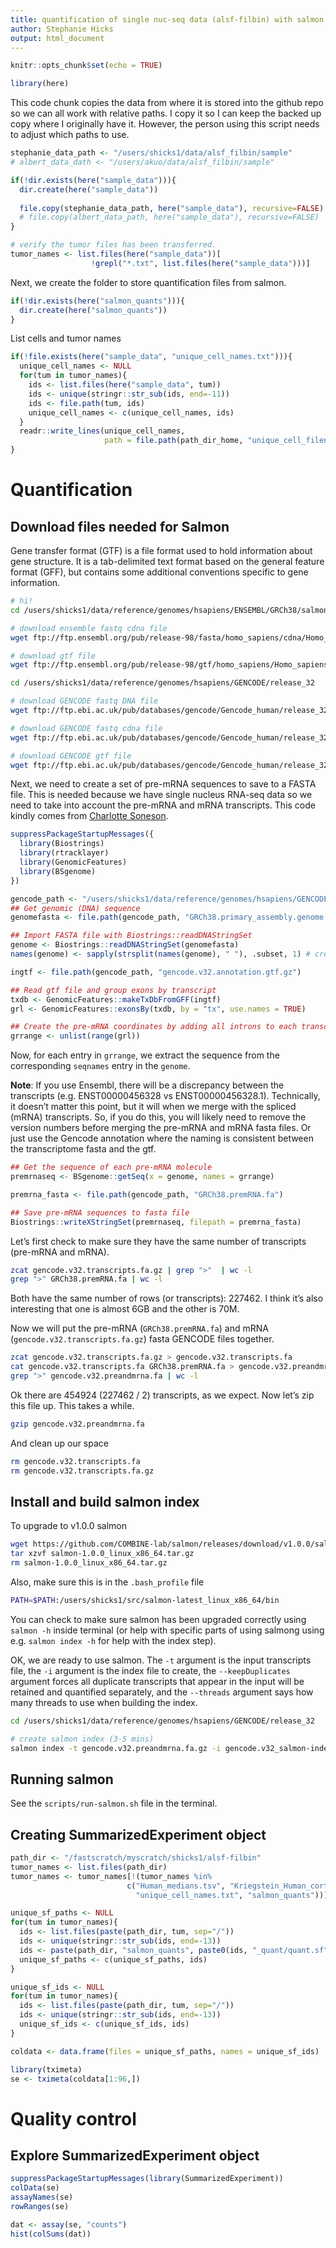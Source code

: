 ```yaml
---
title: quantification of single nuc-seq data (alsf-filbin) with salmon 
author: Stephanie Hicks
output: html_document
---
```


```r
knitr::opts_chunk$set(echo = TRUE)
```

```r
library(here)
```

This code chunk copies the data from where it is stored into the github repo so we can all work with relative paths. 
I copy it so I can keep the backed up copy where I originally have it. 
However, the person using this script needs to adjust which paths to use. 
```r
stephanie_data_path <- "/users/shicks1/data/alsf_filbin/sample"
# albert_data_dath <- "/users/akuo/data/alsf_filbin/sample"

if(!dir.exists(here("sample_data"))){
  dir.create(here("sample_data"))
  
  file.copy(stephanie_data_path, here("sample_data"), recursive=FALSE)
  # file.copy(albert_data_path, here("sample_data"), recursive=FALSE)
}

# verify the tumor files has been transferred. 
tumor_names <- list.files(here("sample_data"))[
                  !grepl("*.txt", list.files(here("sample_data")))]
```

Next, we create the folder to store quantification files from salmon.  
```r
if(!dir.exists(here("salmon_quants"))){
  dir.create(here("salmon_quants"))
}
```

List cells and tumor names 

```r
if(!file.exists(here("sample_data", "unique_cell_names.txt"))){
  unique_cell_names <- NULL
  for(tum in tumor_names){
    ids <- list.files(here("sample_data", tum))
    ids <- unique(stringr::str_sub(ids, end=-11))
    ids <- file.path(tum, ids)
    unique_cell_names <- c(unique_cell_names, ids)
  }
  readr::write_lines(unique_cell_names,
                     path = file.path(path_dir_home, "unique_cell_filenames.txt"))
}
```

# Quantification 

## Download files needed for Salmon

Gene transfer format (GTF) is a file format used to hold information 
about gene structure. It is a tab-delimited text format based on
the general feature format (GFF), but contains some additional 
conventions specific to gene information.

```bash
# hi!
cd /users/shicks1/data/reference/genomes/hsapiens/ENSEMBL/GRCh38/salmon

# download ensemble fastq cdna file 
wget ftp://ftp.ensembl.org/pub/release-98/fasta/homo_sapiens/cdna/Homo_sapiens.GRCh38.cdna.all.fa.gz

# download gtf file
wget ftp://ftp.ensembl.org/pub/release-98/gtf/homo_sapiens/Homo_sapiens.GRCh38.98.gtf.gz
```

```bash
cd /users/shicks1/data/reference/genomes/hsapiens/GENCODE/release_32

# download GENCODE fastq DNA file 
wget ftp://ftp.ebi.ac.uk/pub/databases/gencode/Gencode_human/release_32/GRCh38.primary_assembly.genome.fa.gz

# download GENCODE fastq cdna file 
wget ftp://ftp.ebi.ac.uk/pub/databases/gencode/Gencode_human/release_32/gencode.v32.transcripts.fa.gz

# download GENCODE gtf file 
wget ftp://ftp.ebi.ac.uk/pub/databases/gencode/Gencode_human/release_32/gencode.v32.annotation.gtf.gz
```

Next, we need to create a set of pre-mRNA sequences to 
save to a FASTA file. This is needed because we have 
single nucleus RNA-seq data so we need to take into account 
the pre-mRNA and mRNA transcripts. This code kindly comes from 
[Charlotte Soneson](https://csoneson.github.io).

```r
suppressPackageStartupMessages({
  library(Biostrings)
  library(rtracklayer)
  library(GenomicFeatures)
  library(BSgenome)
})

gencode_path <- "/users/shicks1/data/reference/genomes/hsapiens/GENCODE/release_32"
## Get genomic (DNA) sequence
genomefasta <- file.path(gencode_path, "GRCh38.primary_assembly.genome.fa.gz")

## Import FASTA file with Biostrings::readDNAStringSet
genome <- Biostrings::readDNAStringSet(genomefasta)
names(genome) <- sapply(strsplit(names(genome), " "), .subset, 1) # creates chr1, etc

ingtf <- file.path(gencode_path, "gencode.v32.annotation.gtf.gz")

## Read gtf file and group exons by transcript
txdb <- GenomicFeatures::makeTxDbFromGFF(ingtf)
grl <- GenomicFeatures::exonsBy(txdb, by = "tx", use.names = TRUE)

## Create the pre-mRNA coordinates by adding all introns to each transcript
grrange <- unlist(range(grl))
```

Now, for each entry in `grrange`, we extract the sequence from the 
corresponding `seqnames` entry in the `genome`. 

**Note**: If you use Ensembl, there will be a discrepancy between the 
transcripts (e.g. ENST00000456328 vs ENST00000456328.1). Technically, it doesn't 
matter this point, but it will when we merge with the spliced (mRNA) 
transcripts. So, if you do this, you will likely need to remove the version
numbers before merging the pre-mRNA and mRNA fasta files. Or just use the 
Gencode annotation where the naming is consistent between the 
transcriptome fasta and the gtf.

```r
## Get the sequence of each pre-mRNA molecule
premrnaseq <- BSgenome::getSeq(x = genome, names = grrange)

premrna_fasta <- file.path(gencode_path, "GRCh38.premRNA.fa")

## Save pre-mRNA sequences to fasta file 
Biostrings::writeXStringSet(premrnaseq, filepath = premrna_fasta)
```

Let's first check to make sure they have the same number of transcripts 
(pre-mRNA and mRNA). 
```bash
zcat gencode.v32.transcripts.fa.gz | grep ">"  | wc -l
grep ">" GRCh38.premRNA.fa | wc -l
```

Both have the same number of rows (or transcripts): 227462. I think 
it's also interesting that one is almost 6GB and the other is 70M. 

Now we will put the pre-mRNA (`GRCh38.premRNA.fa`) and 
mRNA (`gencode.v32.transcripts.fa.gz`) fasta GENCODE files together. 

```bash
zcat gencode.v32.transcripts.fa.gz > gencode.v32.transcripts.fa
cat gencode.v32.transcripts.fa GRCh38.premRNA.fa > gencode.v32.preandmrna.fa
grep ">" gencode.v32.preandmrna.fa | wc -l
```


Ok there are 454924 (227462 / 2) transcripts, as we expect. Now let's 
zip this file up. This takes a while. 

```bash
gzip gencode.v32.preandmrna.fa
```

And clean up our space 
```bash
rm gencode.v32.transcripts.fa
rm gencode.v32.transcripts.fa.gz
```

## Install and build salmon index 

To upgrade to v1.0.0 salmon
```bash
wget https://github.com/COMBINE-lab/salmon/releases/download/v1.0.0/salmon-1.0.0_linux_x86_64.tar.gz
tar xzvf salmon-1.0.0_linux_x86_64.tar.gz
rm salmon-1.0.0_linux_x86_64.tar.gz
```

Also, make sure this is in the `.bash_profile` file
```bash
PATH=$PATH:/users/shicks1/src/salmon-latest_linux_x86_64/bin
```

You can check to make sure salmon has been upgraded correctly 
using `salmon -h` inside terminal (or help with specific parts of using 
salmong using e.g. `salmon index -h` for help with the index step). 

OK, we are ready to use salmon. The `-t` argument is the input transcripts file, 
the `-i` argument is the index file to create, the `--keepDuplicates` argument
forces  all duplicate transcripts that appear in the input will 
be retained and quantified separately, and the `--threads` argument says how 
many threads to use when building the index. 

```bash
cd /users/shicks1/data/reference/genomes/hsapiens/GENCODE/release_32

# create salmon index (3-5 mins)
salmon index -t gencode.v32.preandmrna.fa.gz -i gencode.v32_salmon-index-v1.0.0 --threads 4
```

## Running salmon 

See the `scripts/run-salmon.sh` file in the terminal. 

## Creating SummarizedExperiment object

```r
path_dir <- "/fastscratch/myscratch/shicks1/alsf-filbin"
tumor_names <- list.files(path_dir)
tumor_names <- tumor_names[!(tumor_names %in% 
                          c("Human_medians.tsv", "Kriegstein_Human_cortex", 
                            "unique_cell_names.txt", "salmon_quants"))]

unique_sf_paths <- NULL
for(tum in tumor_names){
  ids <- list.files(paste(path_dir, tum, sep="/"))
  ids <- unique(stringr::str_sub(ids, end=-13))
  ids <- paste(path_dir, "salmon_quants", paste0(ids, "_quant/quant.sf"), sep="/")
  unique_sf_paths <- c(unique_sf_paths, ids)
}

unique_sf_ids <- NULL
for(tum in tumor_names){
  ids <- list.files(paste(path_dir, tum, sep="/"))
  ids <- unique(stringr::str_sub(ids, end=-13))
  unique_sf_ids <- c(unique_sf_ids, ids)
}

coldata <- data.frame(files = unique_sf_paths, names = unique_sf_ids)

```

```r
library(tximeta)
se <- tximeta(coldata[1:96,])
```


# Quality control 

## Explore SummarizedExperiment object

```r
suppressPackageStartupMessages(library(SummarizedExperiment))
colData(se)
assayNames(se)
rowRanges(se)
```

```r
dat <- assay(se, "counts")
hist(colSums(dat))
```